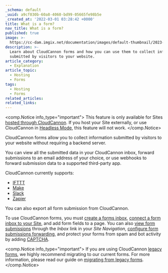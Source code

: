 ```yaml
---
_schema: default
_uuid: a9cf030b-60a8-4060-bd99-05665fe98b5e
_created_at: '2022-03-01 03:28:42 +0000'
title: What is a form?
nav_title: What is a form?
published: true
image: >-
  https://cc-dam.imgix.net/documentation/images/default-thumbnail/2023-Q4/CloudCannon-Documentation-Thumbnail.png
description: >-
  Learn about CloudCannon forms and how you can use them to collect information
  submitted by visitors to your website.
article_category:
  - Explanation
article_topic:
  - Hosting
  - Forms
tags:
  - Hosting
  - Forms
related_articles:
related_links:
---
```

<comp.Notice info_type="important">
  This feature is only available for Sites [hosted through CloudCannon](/documentation/articles/what-is-web-hosting/#hosting-on-cloud-cannon). If you host your Site externally, or use CloudCannon in [Headless Mode](/documentation/articles/what-is-headless-mode/), this feature will not work.
</comp.Notice>

CloudCannon forms allow you to collect information submitted by visitors to your website without requiring a backend server.

You can view all the submitted data in your CloudCannon inbox, forward submissions to an email address of your choice, or use webhooks to forward submission data to a supported third-party app.

CloudCannon currently supports:

* [IFTTT](https://ifttt.com/)
* [Make](https://www.make.com/en)
* [Slack](https://slack.com/)
* [Zapier](https://zapier.com/)

You can also export all form submission from CloudCannon.

To use CloudCannon forms, you must [create a forms inbox](/documentation/articles/create-a-forms-inbox/), [connect a form inbox to your Site](/documentation/articles/connecting-your-site-to-an-inbox/), and add form fields to a page. You can also [view form submissions](/documentation/articles/viewing-your-form-submissions-in-cloudcannon/) through the *Inbox* link in your *Site Navigation*, [configure form submissions forwarding](/documentation/articles/configure-form-submission-forwarding/), and protect your forms from spam and bot activity by adding [CAPTCHA](/documentation/articles/what-is-captcha/).

<comp.Notice info_type="important">
  If you are using CloudCannon [legacy forms](/documentation/articles/legacy-form-documentation/), we highly recommend migrating to our current forms. For more information, please read our guide on [migrating from legacy forms](/documentation/articles/legacy-forms-migration-guide/).
</comp.Notice>